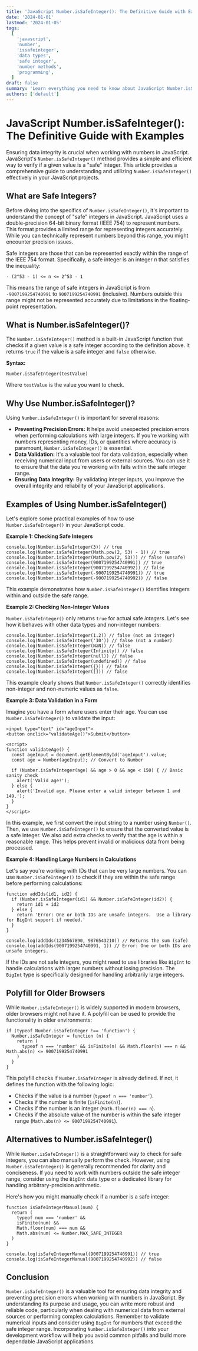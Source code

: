 ```yaml
---
title: 'JavaScript Number.isSafeInteger(): The Definitive Guide with Examples'
date: '2024-01-01'
lastmod: '2024-01-05'
tags:
  [
    'javascript',
    'number',
    'issafeinteger',
    'data types',
    'safe integer',
    'number methods',
    'programming',
  ]
draft: false
summary: 'Learn everything you need to know about JavaScript Number.isSafeInteger() method.  Understand how to use it to check if a number is a safe integer, avoid potential precision issues, and ensure data integrity in your JavaScript applications. Includes practical examples and explanations.'
authors: ['default']
---
```


# JavaScript Number.isSafeInteger(): The Definitive Guide with Examples

Ensuring data integrity is crucial when working with numbers in JavaScript. JavaScript's `Number.isSafeInteger()` method provides a simple and efficient way to verify if a given value is a "safe" integer. This article provides a comprehensive guide to understanding and utilizing `Number.isSafeInteger()` effectively in your JavaScript projects.

## What are Safe Integers?

Before diving into the specifics of `Number.isSafeInteger()`, it's important to understand the concept of "safe" integers in JavaScript. JavaScript uses a double-precision 64-bit binary format (IEEE 754) to represent numbers. This format provides a limited range for representing integers accurately. While you can technically represent numbers beyond this range, you might encounter precision issues.

Safe integers are those that can be represented exactly within the range of the IEEE 754 format. Specifically, a safe integer is an integer _n_ that satisfies the inequality:

`- (2^53 - 1) <= n <= 2^53 - 1`

This means the range of safe integers in JavaScript is from `-9007199254740991` to `9007199254740991` (inclusive). Numbers outside this range might not be represented accurately due to limitations in the floating-point representation.

## What is Number.isSafeInteger()?

The `Number.isSafeInteger()` method is a built-in JavaScript function that checks if a given value is a safe integer according to the definition above. It returns `true` if the value is a safe integer and `false` otherwise.

**Syntax:**

```plaintext
Number.isSafeInteger(testValue)
```

Where `testValue` is the value you want to check.

## Why Use Number.isSafeInteger()?

Using `Number.isSafeInteger()` is important for several reasons:

- **Preventing Precision Errors:** It helps avoid unexpected precision errors when performing calculations with large integers. If you're working with numbers representing money, IDs, or quantities where accuracy is paramount, `Number.isSafeInteger()` is essential.
- **Data Validation:** It's a valuable tool for data validation, especially when receiving numerical input from users or external sources. You can use it to ensure that the data you're working with falls within the safe integer range.
- **Ensuring Data Integrity:** By validating integer inputs, you improve the overall integrity and reliability of your JavaScript applications.

## Examples of Using Number.isSafeInteger()

Let's explore some practical examples of how to use `Number.isSafeInteger()` in your JavaScript code.

**Example 1: Checking Safe Integers**

```plaintext
console.log(Number.isSafeInteger(3)) // true
console.log(Number.isSafeInteger(Math.pow(2, 53) - 1)) // true
console.log(Number.isSafeInteger(Math.pow(2, 53))) // false (unsafe)
console.log(Number.isSafeInteger(9007199254740991)) // true
console.log(Number.isSafeInteger(9007199254740992)) // false
console.log(Number.isSafeInteger(-9007199254740991)) // true
console.log(Number.isSafeInteger(-9007199254740992)) // false
```

This example demonstrates how `Number.isSafeInteger()` identifies integers within and outside the safe range.

**Example 2: Checking Non-Integer Values**

`Number.isSafeInteger()` only returns `true` for actual safe _integers_. Let's see how it behaves with other data types and non-integer numbers:

```plaintext
console.log(Number.isSafeInteger(1.2)) // false (not an integer)
console.log(Number.isSafeInteger('10')) // false (not a number)
console.log(Number.isSafeInteger(NaN)) // false
console.log(Number.isSafeInteger(Infinity)) // false
console.log(Number.isSafeInteger(null)) // false
console.log(Number.isSafeInteger(undefined)) // false
console.log(Number.isSafeInteger({})) // false
console.log(Number.isSafeInteger([])) // false
```

This example clearly shows that `Number.isSafeInteger()` correctly identifies non-integer and non-numeric values as `false`.

**Example 3: Data Validation in a Form**

Imagine you have a form where users enter their age. You can use `Number.isSafeInteger()` to validate the input:

```plaintext
<input type="text" id="ageInput">
<button onclick="validateAge()">Submit</button>

<script>
function validateAge() {
  const ageInput = document.getElementById('ageInput').value;
  const age = Number(ageInput); // Convert to Number

  if (Number.isSafeInteger(age) && age > 0 && age < 150) { // Basic sanity check
    alert('Valid age!');
  } else {
    alert('Invalid age. Please enter a valid integer between 1 and 149.');
  }
}
</script>
```

In this example, we first convert the input string to a number using `Number()`. Then, we use `Number.isSafeInteger()` to ensure that the converted value is a safe integer. We also add extra checks to verify that the age is within a reasonable range. This helps prevent invalid or malicious data from being processed.

**Example 4: Handling Large Numbers in Calculations**

Let's say you're working with IDs that can be very large numbers. You can use `Number.isSafeInteger()` to check if they are within the safe range before performing calculations:

```plaintext
function addIds(id1, id2) {
  if (Number.isSafeInteger(id1) && Number.isSafeInteger(id2)) {
    return id1 + id2
  } else {
    return 'Error: One or both IDs are unsafe integers.  Use a library for BigInt support if needed.'
  }
}

console.log(addIds(1234567890, 9876543210)) // Returns the sum (safe)
console.log(addIds(9007199254740991, 1)) // Error: One or both IDs are unsafe integers.
```

If the IDs are not safe integers, you might need to use libraries like `BigInt` to handle calculations with larger numbers without losing precision. The `BigInt` type is specifically designed for handling arbitrarily large integers.

## Polyfill for Older Browsers

While `Number.isSafeInteger()` is widely supported in modern browsers, older browsers might not have it. A polyfill can be used to provide the functionality in older environments:

```plaintext
if (typeof Number.isSafeInteger !== 'function') {
  Number.isSafeInteger = function (n) {
    return (
      typeof n === 'number' && isFinite(n) && Math.floor(n) === n && Math.abs(n) <= 9007199254740991
    )
  }
}
```

This polyfill checks if `Number.isSafeInteger` is already defined. If not, it defines the function with the following logic:

- Checks if the value is a number (`typeof n === 'number'`).
- Checks if the number is finite (`isFinite(n)`).
- Checks if the number is an integer (`Math.floor(n) === n`).
- Checks if the absolute value of the number is within the safe integer range (`Math.abs(n) <= 9007199254740991`).

## Alternatives to Number.isSafeInteger()

While `Number.isSafeInteger()` is a straightforward way to check for safe integers, you can also manually perform the check. However, using `Number.isSafeInteger()` is generally recommended for clarity and conciseness. If you need to work with numbers outside the safe integer range, consider using the `BigInt` data type or a dedicated library for handling arbitrary-precision arithmetic.

Here's how you might manually check if a number is a safe integer:

```plaintext
function isSafeIntegerManual(num) {
  return (
    typeof num === 'number' &&
    isFinite(num) &&
    Math.floor(num) === num &&
    Math.abs(num) <= Number.MAX_SAFE_INTEGER
  )
}

console.log(isSafeIntegerManual(9007199254740991)) // true
console.log(isSafeIntegerManual(9007199254740992)) // false
```

## Conclusion

`Number.isSafeInteger()` is a valuable tool for ensuring data integrity and preventing precision errors when working with numbers in JavaScript. By understanding its purpose and usage, you can write more robust and reliable code, particularly when dealing with numerical data from external sources or performing complex calculations. Remember to validate numerical inputs and consider using `BigInt` for numbers that exceed the safe integer range. Incorporating `Number.isSafeInteger()` into your development workflow will help you avoid common pitfalls and build more dependable JavaScript applications.
